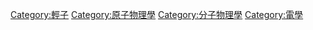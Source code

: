 {{catmore}}
{{Commonscat|Electrons}}

[[Category:輕子|Category:輕子]]
[[Category:原子物理學|Category:原子物理學]]
[[Category:分子物理學|Category:分子物理學]]
[[Category:電學|Category:電學]]